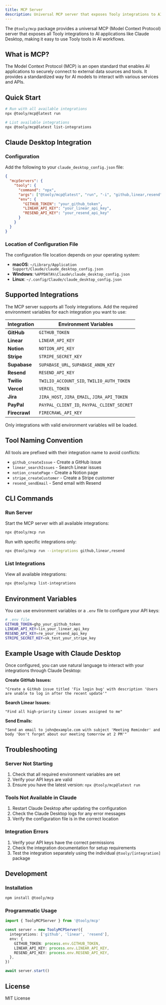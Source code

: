 ```yaml
---
title: MCP Server
description: Universal MCP server that exposes Tooly integrations to AI applications
---
```


The `@tooly/mcp` package provides a universal MCP (Model Context Protocol) server that exposes all Tooly integrations to AI applications like Claude Desktop, making it easy to use Tooly tools in AI workflows.

## What is MCP?

The Model Context Protocol (MCP) is an open standard that enables AI applications to securely connect to external data sources and tools. It provides a standardized way for AI models to interact with various services and APIs.

## Quick Start

```bash
# Run with all available integrations
npx @tooly/mcp@latest run

# List available integrations
npx @tooly/mcp@latest list-integrations
```

## Claude Desktop Integration

### Configuration

Add the following to your `claude_desktop_config.json` file:

```json
{
  "mcpServers": {
    "tooly": {
      "command": "npx",
      "args": ["@tooly/mcp@latest", "run", "-i", "github,linear,resend"],
      "env": {
        "GITHUB_TOKEN": "your_github_token",
        "LINEAR_API_KEY": "your_linear_api_key",
        "RESEND_API_KEY": "your_resend_api_key"
      }
    }
  }
}
```

### Location of Configuration File

The configuration file location depends on your operating system:

- **macOS**: `~/Library/Application Support/Claude/claude_desktop_config.json`
- **Windows**: `%APPDATA%\Claude\claude_desktop_config.json`
- **Linux**: `~/.config/Claude/claude_desktop_config.json`

## Supported Integrations

The MCP server supports all Tooly integrations. Add the required environment variables for each integration you want to use:

| Integration   | Environment Variables                       |
| ------------- | ------------------------------------------- |
| **GitHub**    | `GITHUB_TOKEN`                              |
| **Linear**    | `LINEAR_API_KEY`                            |
| **Notion**    | `NOTION_API_KEY`                            |
| **Stripe**    | `STRIPE_SECRET_KEY`                         |
| **Supabase**  | `SUPABASE_URL`, `SUPABASE_ANON_KEY`         |
| **Resend**    | `RESEND_API_KEY`                            |
| **Twilio**    | `TWILIO_ACCOUNT_SID`, `TWILIO_AUTH_TOKEN`   |
| **Vercel**    | `VERCEL_TOKEN`                              |
| **Jira**      | `JIRA_HOST`, `JIRA_EMAIL`, `JIRA_API_TOKEN` |
| **PayPal**    | `PAYPAL_CLIENT_ID`, `PAYPAL_CLIENT_SECRET`  |
| **Firecrawl** | `FIRECRAWL_API_KEY`                         |

Only integrations with valid environment variables will be loaded.

## Tool Naming Convention

All tools are prefixed with their integration name to avoid conflicts:

- `github_createIssue` - Create a GitHub issue
- `linear_searchIssues` - Search Linear issues
- `notion_createPage` - Create a Notion page
- `stripe_createCustomer` - Create a Stripe customer
- `resend_sendEmail` - Send email with Resend

## CLI Commands

### Run Server

Start the MCP server with all available integrations:

```bash
npx @tooly/mcp run
```

Run with specific integrations only:

```bash
npx @tooly/mcp run --integrations github,linear,resend
```

### List Integrations

View all available integrations:

```bash
npx @tooly/mcp list-integrations
```

## Environment Variables

You can use environment variables or a `.env` file to configure your API keys:

```bash
# .env file
GITHUB_TOKEN=ghp_your_github_token
LINEAR_API_KEY=lin_your_linear_api_key
RESEND_API_KEY=re_your_resend_api_key
STRIPE_SECRET_KEY=sk_test_your_stripe_key
```

## Example Usage with Claude Desktop

Once configured, you can use natural language to interact with your integrations through Claude Desktop:

**Create GitHub Issues:**

```
"Create a GitHub issue titled 'Fix login bug' with description 'Users are unable to log in after the recent update'"
```

**Search Linear Issues:**

```
"Find all high-priority Linear issues assigned to me"
```

**Send Emails:**

```
"Send an email to john@example.com with subject 'Meeting Reminder' and body 'Don't forget about our meeting tomorrow at 2 PM'"
```

## Troubleshooting

### Server Not Starting

1. Check that all required environment variables are set
2. Verify your API keys are valid
3. Ensure you have the latest version: `npx @tooly/mcp@latest run`

### Tools Not Available in Claude

1. Restart Claude Desktop after updating the configuration
2. Check the Claude Desktop logs for any error messages
3. Verify the configuration file is in the correct location

### Integration Errors

1. Verify your API keys have the correct permissions
2. Check the integration documentation for setup requirements
3. Test the integration separately using the individual `@tooly/[integration]` package

## Development

### Installation

```bash
npm install @tooly/mcp
```

### Programmatic Usage

```typescript
import { ToolyMCPServer } from '@tooly/mcp'

const server = new ToolyMCPServer({
  integrations: ['github', 'linear', 'resend'],
  env: {
    GITHUB_TOKEN: process.env.GITHUB_TOKEN,
    LINEAR_API_KEY: process.env.LINEAR_API_KEY,
    RESEND_API_KEY: process.env.RESEND_API_KEY,
  },
})

await server.start()
```

## License

MIT License
